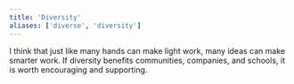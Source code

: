 ```yaml
---
title: 'Diversity'
aliases: ['diverse', 'diversity']
---
```


I think that just like many hands can make light work, many ideas can make smarter work. If diversity benefits communities, companies, and schools, it is worth encouraging and supporting.
